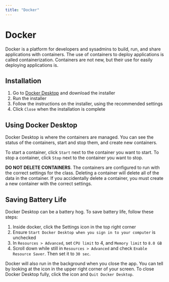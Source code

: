 ```yaml
---
title: "Docker"
---
```


# Docker

Docker is a platform for developers and sysadmins to build, run, and share applications with containers. The use of containers to deploy applications is called containerization. Containers are not new, but their use for easily deploying applications is.

## Installation

1. Go to [Docker Desktop](https://www.docker.com/products/docker-desktop) and download the installer
2. Run the installer
3. Follow the instructions on the installer, using the recommended settings
4. Click `Close` when the installation is complete

## Using Docker Desktop

Docker Desktop is where the containers are managed. You can see the status of the containers, start and stop them, and create new containers.

To start a container, click `Start` next to the container you want to start. 
To stop a container, click `Stop` next to the container you want to stop.

**DO NOT DELETE CONTAINERS**. The containers are configured to run with the correct settings for the class. Deleting a container will delete all of the data in the container. If you accidentally delete a container, you must create a new container with the correct settings.

## Saving Battery Life

Docker Desktop can be a battery hog. To save battery life, follow these steps:

1. Inside docker, click the Settings icon in the top right corner
2. Ensure `Start Docker Desktop when you sign in to your computer` is unchecked
3. In `Resources > Advanced`, set `CPU limit` to 4, and `Memory limit` to `8.0 GB`
4. Scroll down while still in `Resources > Advanced` and check `Enable Resource Saver`. Then set it to `30 sec`.

Docker will also run in the background when you close the app. You can tell by looking at the icon in the upper right corner of your screen. To close Docker Desktop fully, click the icon and `Quit Docker Desktop`.